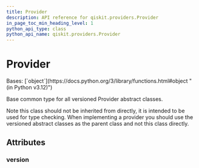 ```yaml
---
title: Provider
description: API reference for qiskit.providers.Provider
in_page_toc_min_heading_level: 1
python_api_type: class
python_api_name: qiskit.providers.Provider
---
```


# Provider

<Class id="qiskit.providers.Provider" isDedicatedPage={true} github="https://github.com/qiskit/qiskit/tree/stable/0.46/qiskit/providers/provider.py" signature="qiskit.providers.Provider">
  Bases: [`object`](https://docs.python.org/3/library/functions.html#object "(in Python v3.12)")

  Base common type for all versioned Provider abstract classes.

  Note this class should not be inherited from directly, it is intended to be used for type checking. When implementing a provider you should use the versioned abstract classes as the parent class and not this class directly.

  ## Attributes

  ### version

  <Attribute id="qiskit.providers.Provider.version" attributeValue="0" />
</Class>

